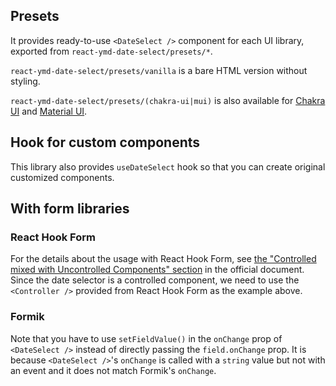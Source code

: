 
## Presets

It provides ready-to-use `<DateSelect />` component for each UI library, exported from `react-ymd-date-select/presets/*`.

`react-ymd-date-select/presets/vanilla` is a bare HTML version without styling.

<VanillaSample />

`react-ymd-date-select/presets/(chakra-ui|mui)` is also available for [Chakra UI](https://chakra-ui.com/) and [Material UI](https://mui.com/).

<VariantSamples />

## Hook for custom components

This library also provides `useDateSelect` hook so that you can create original customized components.


<CodePreview initialCode={HookSampleCode} language="tsx" />

## With form libraries

### React Hook Form


<CodePreview initialCode={ReactHookFormSampleCode} language="tsx" />

For the details about the usage with React Hook Form,
see [the "Controlled mixed with Uncontrolled Components" section](https://react-hook-form.com/advanced-usage#ControlledmixedwithUncontrolledComponents) in the official document.
Since the date selector is a controlled component, we need to use the `<Controller />` provided from React Hook Form as the example above.

### Formik


<CodePreview initialCode={FormikSampleCode} language="tsx" />

Note that you have to use `setFieldValue()` in the `onChange` prop of `<DateSelect />` instead of directly passing the `field.onChange` prop.
It is because `<DateSelect />`'s `onChange` is called with a `string` value but not with an event and it does not match Formik's `onChange`.

